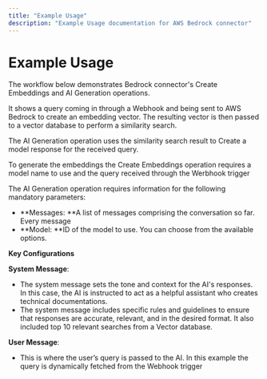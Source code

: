 ```yaml
---
title: "Example Usage"
description: "Example Usage documentation for AWS Bedrock connector"
---
```


# Example Usage

The workflow below demonstrates Bedrock connector's Create Embeddings and AI Generation operations.

It shows a query coming in through a Webhook and being sent to AWS Bedrock to create an embedding vector. The resulting vector is then passed to a vector database to perform a similarity search.

The AI Generation operation uses the similarity search result to Create a model response for the received query.

To generate the embeddings the Create Embeddings operation requires a model name to use and the query received through the Werbhook trigger

The AI Generation operation requires information for the following mandatory parameters:

- **Messages: **A list of messages comprising the conversation so far. Every message
- **Model: **ID of the model to use. You can choose from the available options.

**Key Configurations**

**System Message**:

- The system message sets the tone and context for the AI's responses. In this case, the AI is instructed to act as a helpful assistant who creates technical documentations.
- The system message includes specific rules and guidelines to ensure that responses are accurate, relevant, and in the desired format. It also included top 10 relevant searches from a Vector database.

**User Message**:

- This is where the user’s query is passed to the AI. In this example the query is dynamically fetched from the Webhook trigger

